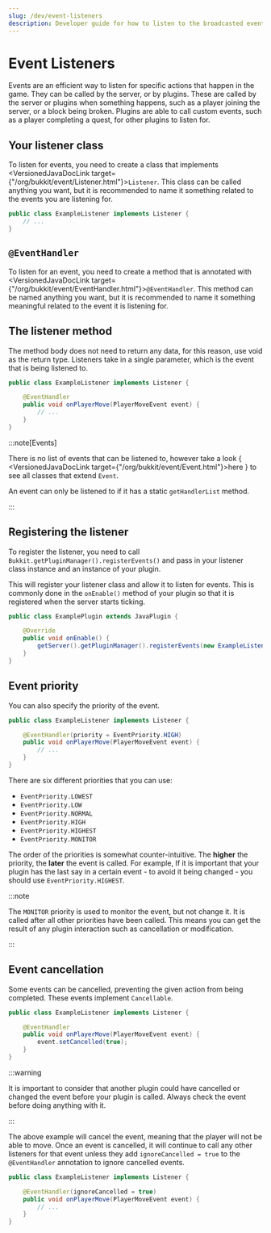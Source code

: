 ```yaml
---
slug: /dev/event-listeners
description: Developer guide for how to listen to the broadcasted events.
---
```


# Event Listeners

Events are an efficient way to listen for specific actions that happen in the game. They can be called by the server, or by plugins.
These are called by the server or plugins when something happens, such as a player joining the server, or a block being broken.
Plugins are able to call custom events, such as a player completing a quest, for other plugins to listen for.

## Your listener class

To listen for events, you need to create a class that implements <VersionedJavaDocLink target={"/org/bukkit/event/Listener.html"}>`Listener`</VersionedJavaDocLink>.
This class can be called anything you want, but it is recommended to name it something related to the events you are listening for.

```java title="ExampleListener.java"
public class ExampleListener implements Listener {
    // ...
}
```

## `@EventHandler`

To listen for an event, you need to create a method that is annotated with <VersionedJavaDocLink target={"/org/bukkit/event/EventHandler.html"}>`@EventHandler`</VersionedJavaDocLink>.
This method can be named anything you want, but it is recommended to name it something meaningful related to the event it is listening for.

## The listener method

The method body does not need to return any data, for this reason, use void as the return type.
Listeners take in a single parameter, which is the event that is being listened to.

```java title="ExampleListener.java"
public class ExampleListener implements Listener {

    @EventHandler
    public void onPlayerMove(PlayerMoveEvent event) {
        // ...
    }
}
```

:::note[Events]

There is no list of events that can be listened to, however take a
look { <VersionedJavaDocLink target={"/org/bukkit/event/Event.html"}>here</VersionedJavaDocLink> }
to see all classes that extend `Event`.

An event can only be listened to if it has a static `getHandlerList` method.

:::

## Registering the listener

To register the listener, you need to call `Bukkit.getPluginManager().registerEvents()`
and pass in your listener class instance and an instance of your plugin.

This will register your listener class and allow it to listen for events.
This is commonly done in the `onEnable()` method of your plugin so that it is registered when the server starts ticking.

```java title="ExamplePlugin.java"
public class ExamplePlugin extends JavaPlugin {

    @Override
    public void onEnable() {
        getServer().getPluginManager().registerEvents(new ExampleListener(), this);
    }
}
```

## Event priority

You can also specify the priority of the event.

```java title="ExampleListener.java"
public class ExampleListener implements Listener {

    @EventHandler(priority = EventPriority.HIGH)
    public void onPlayerMove(PlayerMoveEvent event) {
        // ...
    }
}
```
There are six different priorities that you can use:
- `EventPriority.LOWEST`
- `EventPriority.LOW`
- `EventPriority.NORMAL`
- `EventPriority.HIGH`
- `EventPriority.HIGHEST`
- `EventPriority.MONITOR`

The order of the priorities is somewhat counter-intuitive. The **higher** the priority, the **later** the event is called.
For example, If it is important that your plugin has the last say in a certain event - to avoid it being changed - you
should use `EventPriority.HIGHEST`.

:::note

The `MONITOR` priority is used to monitor the event, but not change it. It is called after all other priorities have been called.
This means you can get the result of any plugin interaction such as cancellation or modification.

:::

## Event cancellation

Some events can be cancelled, preventing the given action from being completed. These events implement `Cancellable`.

```java title="ExampleListener.java"
public class ExampleListener implements Listener {

    @EventHandler
    public void onPlayerMove(PlayerMoveEvent event) {
        event.setCancelled(true);
    }
}
```

:::warning

It is important to consider that another plugin could have cancelled or changed the event before your plugin is called.
Always check the event before doing anything with it.

:::

The above example will cancel the event, meaning that the player will not be able to move.
Once an event is cancelled, it will continue to call any other listeners for that event unless they add
`ignoreCancelled = true` to the `@EventHandler` annotation to ignore cancelled events.

```java title="ExampleListener.java"
public class ExampleListener implements Listener {

    @EventHandler(ignoreCancelled = true)
    public void onPlayerMove(PlayerMoveEvent event) {
        // ...
    }
}
```
